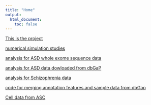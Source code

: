```yaml
---
title: "Home"
output:
  html_document:
    toc: false
---
```



 [This is the project][project]
 
[numerical simulation studies](simulation-study.html) 


[analysis for ASD whole exome sequence data](ASD.html)

[analysis for ASD data dowloaded from dbGaP](ASD_dbGaP.html) 
 
[analysis for Schizophrenia data](SCZ-analysis.html) 

[code for merging annotation features and sample data from dbGap](ASD_dbGaP_code.html)


[Cell data from ASC](ASC_cell_data.html)


[project]: https://www.dropbox.com/home/RareVariantProject?preview=RareVariant.pdf
[rmarkdown]: http://rmarkdown.rstudio.com/rmarkdown_websites.htm
[rstudio]: https://www.rstudio.com/products/rstudio/download/preview/
